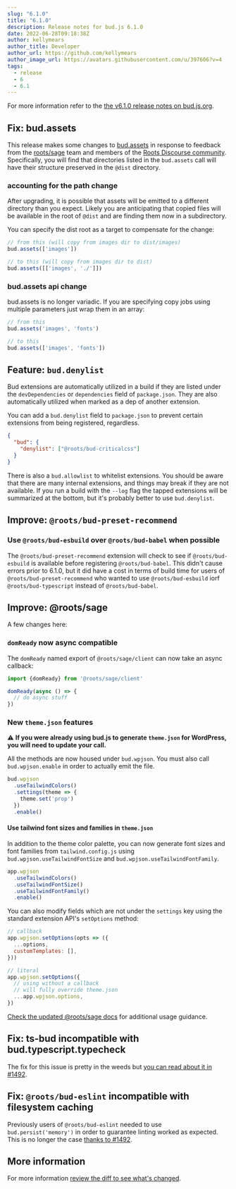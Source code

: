 ```yaml
---
slug: "6.1.0"
title: "6.1.0"
description: Release notes for bud.js 6.1.0
date: 2022-06-28T09:18:38Z
author: kellymears
author_title: Developer
author_url: https://github.com/kellymears
author_image_url: https://avatars.githubusercontent.com/u/397606?v=4
tags:
  - release
  - 6
  - 6.1
---
```


<!--This file is generated-->

For more information refer to the [the v6.1.0 release notes on bud.js.org](https://bud.js.org/blog/6.1.0).

<!--truncate-->


## Fix: bud.assets

This release makes some changes to [bud.assets](https://bud.js.org/docs/bud.assets) in response to feedback from the [roots/sage](https://github.com/roots/sage) team and members of the [Roots Discourse community](https://discourse.roots.io). Specifically, you will find that directories listed in the `bud.assets` call will have their structure preserved in the `@dist` directory.

### accounting for the path change

After upgrading, it is possible that assets will be emitted to a different directory than you expect. Likely you are anticipating that copied files will be available in the root of `@dist` and are finding them now in a subdirectory.

You can specify the dist root as a target to compensate for the change:

```js title="bud.config.js"
// from this (will copy from images dir to dist/images)
bud.assets(['images'])

// to this (will copy from images dir to dist)
bud.assets([['images', './']])
```

### bud.assets api change

bud.assets is no longer variadic. If you are specifying copy jobs using multiple parameters just wrap them in an array:

```js title="bud.config.mjs"
// from this
bud.assets('images', 'fonts')

// to this
bud.assets(['images', 'fonts'])
```

## Feature: `bud.denylist`

Bud extensions are automatically utilized in a build if they are listed under the `devDependencies` or `dependencies` field of `package.json`.
They are also automatically utilized when marked as a dep of another extension.

You can add a `bud.denylist` field to `package.json` to prevent certain extensions from being registered, regardless.

```json
{
  "bud": {
    "denylist": ["@roots/bud-criticalcss"]
  }
}
```

There is also a `bud.allowlist` to whitelist extensions. You should be aware that there are many internal extensions, and things may break if they are not available. If you run a build with the `--log` flag the tapped extensions will be summarized at the bottom, but it's probably better to use `bud.denylist`.

## Improve: `@roots/bud-preset-recommend`

### Use `@roots/bud-esbuild` over `@roots/bud-babel` when possible

The `@roots/bud-preset-recommend` extension will check to see if `@roots/bud-esbuild` is available before registering `@roots/bud-babel`.
This didn't cause errors prior to 6.1.0, but it did have a cost in terms of build time for users of `@roots/bud-preset-recommend` who wanted to use `@roots/bud-esbuild` iorf `@roots/bud-typescript` instead of `@roots/bud-babel`.

## Improve: @roots/sage

A few changes here:

### `domReady` now async compatible

The `domReady` named export of `@roots/sage/client` can now take an async callback:

```js 
import {domReady} from '@roots/sage/client'

domReady(async () => {
  // do async stuff
})
```

### New `theme.json` features

⚠️ **If you were already using **bud.js** to generate `theme.json` for WordPress, you will need to update your call.**

All the methods are now housed under `bud.wpjson`. You must also call `bud.wpjson.enable` in order to actually emit the file.

```js
bud.wpjson
  .useTailwindColors()
  .settings(theme => {
    theme.set('prop')
  })
  .enable()
```

#### Use tailwind font sizes and families in `theme.json`

In addition to the theme color palette, you can now generate font sizes and font families from `tailwind.config.js` using `bud.wpjson.useTailwindFontSize` and `bud.wpjson.useTailwindFontFamily`.

```js title="bud.config.mjs"
app.wpjson
  .useTailwindColors()
  .useTailwindFontSize()
  .useTailwindFontFamily()
  .enable()
```

You can also modify fields which are not under the `settings` key using the standard extension API's `setOptions` method:

```js title="bud.config.mjs"
// callback
app.wpjson.setOptions(opts => ({
  ...options,
  customTemplates: [],
}))

// literal
app.wpjson.setOptions({
  // using without a callback
  // will fully override theme.json
  ...app.wpjson.options,
})
```

[Check the updated @roots/sage docs](https://bud.js.org/extensions/sage) for additional usage guidance.

## Fix: ts-bud incompatible with bud.typescript.typecheck

The fix for this issue is pretty in the weeds but [you can read about it in #1492](https://github.com/roots/bud/pull/1492).

## Fix: `@roots/bud-eslint` incompatible with filesystem caching

Previously users of `@roots/bud-eslint` needed to use `bud.persist('memory')` in order to guarantee linting worked as expected. This is no longer the case [thanks to #1492](https://github.com/roots/bud/pull/1492).

## More information

For more information [review the diff to see what's changed](https://github.com/roots/bud/compare/v6.0.0...v6.1.0).